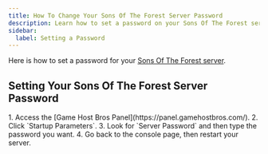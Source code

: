 ```yaml
---
title: How To Change Your Sons Of The Forest Server Password
description: Learn how to set a password on your Sons Of The Forest server.
sidebar:
  label: Setting a Password
---
```


Here is how to set a password for your [Sons Of The Forest server](https://www.gamehostbros.com/sons-of-the-forest-server-hosting/).

## Setting Your Sons Of The Forest Server Password

<Steps>
1. Access the [Game Host Bros Panel](https://panel.gamehostbros.com/).
2. Click `Startup Parameters`.
3. Look for `Server Password` and then type the password you want.
4. Go back to the console page, then restart your server.
</Steps>